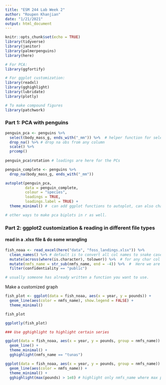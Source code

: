 ```yaml
---
title: "ESM 244 Lab Week 2"
author: "Roupen Khanjian"
date: "1/21/2021"
output: html_document
---
```


```r
knitr::opts_chunk$set(echo = TRUE)
library(tidyverse)
library(janitor)
library(palmerpenguins)
library(here)

# For PCA:
library(ggfortify)

# For ggplot customization:
library(readxl)
library(gghighlight)
library(lubridate)
library(plotly)

# To make compound figures
library(patchwork)

```

### Part 1: PCA with penguins

```r
penguin_pca <- penguins %>% 
  select(body_mass_g, ends_with("_mm")) %>%  # helper function for select
  drop_na() %>% # drop na obs from any column
  scale() %>% 
  prcomp()
  
penguin_pca$rotation # loadings are here for the PCs  

penguin_complete <- penguins %>% 
  drop_na(body_mass_g, ends_with("_mm"))

autoplot(penguin_pca,
         data = penguin_complete,
         colour = "species",
         loadings = TRUE,
         loadings.label = TRUE) +
  theme_minimal() #  can add ggplot functions to autoplot, can also change arrow size and other things. 

# other ways to make pca biplots in r as well. 
```

### Part 2: ggplot2 customization & reading in different file types

#### read in a .xlsx file & do some wrangling

```r
fish_noaa <- read_excel(here("data", "foss_landings.xlsx")) %>% 
  clean_names() %>% # default is to convert all col names to snake case
  mutate(across(where(is.character), tolower)) %>%  # for any char col use func `to_lower`
  mutate(nmfs_name = str_sub(nmfs_name, end = -4)) %>%  #  Here we are removing the last 4 characters from the col. 
  filter(confidentiality == "public")

# usually someone has already written a function you want to use. 
```

Make a customized graph

```r
fish_plot <- ggplot(data = fish_noaa, aes(x = year, y = pounds)) +
  geom_line(aes(color = nmfs_name), show.legend = FALSE) +
  theme_minimal()

fish_plot

ggplotly(fish_plot) 

### Use gghighlight to highlight certain series

ggplot(data = fish_noaa, aes(x = year, y = pounds, group = nmfs_name)) +
  geom_line() +
  theme_minimal() +
  gghighlight(nmfs_name == "tunas")

ggplot(data = fish_noaa, aes(x = year, y = pounds, group = nmfs_name)) +
  geom_line(aes(color = nmfs_name)) +
  theme_minimal() +
  gghighlight(max(pounds) > 1e8) # highlight only nmfs_name where max pounds is > 1e8
```




